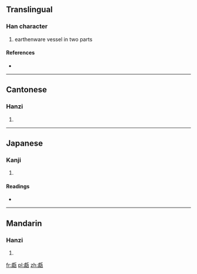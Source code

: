 ==Translingual==

===Han character===
{{Han char|rn=98|rad=瓦|as=16|sn=21|four=2121<sub>7</sub>|canj=X卜月一女 (XYBMV), 卜月一女弓 (YBMVN)}}

# earthenware vessel in two parts

====References====
* {{Han ref|kx=0753.040|dkj=21626|dj=1160.160|hdz=21433.140|uh=7517|ud=29975|bh=F5DE|bd=62942}}

----

==Cantonese==

===Hanzi===
{{yue-hanzi|jyut=|y=yin5}}

# {{defn|lang=yue|sort=瓦16}}

----

==Japanese==

===Kanji===
{{ja-kanji|grade=|rs=瓦16}}

# {{defn|lang=ja|sort=瓦16}}

====Readings====
* {{ja-readings|on=[[げん]] (gen), [[ごん]] (gon)|kun=[[こしき]] (koshiki)|nanori=}}

----

==Mandarin==

===Hanzi===
{{cmn-hanzi|pin=[[yǎn]] ([[yan3]])|wg=yen<sup>3</sup>}}

# {{defn|lang=cmn|sort=瓦16}}

[[fr:甗]]
[[pl:甗]]
[[zh:甗]]